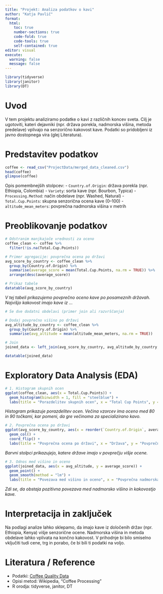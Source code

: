---
title: "Projekt: Analiza podatkov o kavi"
author: "Katja Pavlič"
format:
  html:
    toc: true
    number-sections: true
    code-fold: true
    code-tools: true
    self-contained: true
editor: visual
execute:
  warning: false
  message: false
---

```{r}

library(tidyverse)
library(janitor)
library(DT)
```

# Uvod

V tem projektu analiziramo podatke o kavi z različnih koncev sveta. Cilj je ugotoviti, kateri dejavniki (npr. država porekla, nadmorska višina, metoda predelave) vplivajo na senzorično kakovost kave. Podatki so pridobljeni iz javno dostopnega vira (glej Literatura).

# Predstavitev podatkov

```{r}

coffee <- read_csv("ProjectData/merged_data_cleaned.csv")
head(coffee)
glimpse(coffee)
```

Opis pomembnejših stolpcev: - `Country.of.Origin`: država porekla (npr. Ethiopia, Colombia) - `Variety`: sorta kave (npr. Bourbon, Typica) - `Processing.Method`: način obdelave (npr. Washed, Natural) - `Total.Cup.Points`: skupna senzorična ocena kave (0–100) - `altitude_mean_meters`: povprečna nadmorska višina v metrih

# Preoblikovanje podatkov

```{r}
# Odstranim manjkajoče vrednosti za oceno
coffee_clean <- coffee %>%
  filter(!is.na(Total.Cup.Points))

# Primer agregacije: povprečna ocena po državi
avg_score_by_country <- coffee_clean %>%
  group_by(Country.of.Origin) %>%
  summarise(average_score = mean(Total.Cup.Points, na.rm = TRUE)) %>%
  arrange(desc(average_score))

# Prikaz tabele
datatable(avg_score_by_country)
```

*V tej tabeli prikazujemo povprečno oceno kave po posameznih državah. Najvišjo kakovost imajo kave iz ...*

```{r}
# Še dve dodatni obdelavi (primer join ali razvrščanja)

# Dodaj povprečno višino po državi
avg_altitude_by_country <- coffee_clean %>%
  group_by(Country.of.Origin) %>%
  summarise(avg_altitude = mean(altitude_mean_meters, na.rm = TRUE))

# Join
joined_data <- left_join(avg_score_by_country, avg_altitude_by_country, by = "Country.of.Origin")

datatable(joined_data)
```

# Exploratory Data Analysis (EDA)

```{r}
# 1. Histogram skupnih ocen
ggplot(coffee_clean, aes(x = Total.Cup.Points)) +
  geom_histogram(binwidth = 1, fill = "steelblue") +
  labs(title = "Porazdelitev skupnih ocen", x = "Total Cup Points", y = "Število vzorcev")
```

*Histogram prikazuje porazdelitev ocen. Večina vzorcev ima oceno med 80 in 90 točkami, kar pomeni, da gre večinoma za specializirano kavo.*

```{r}
# 2. Povprečna ocena po državi
ggplot(avg_score_by_country, aes(x = reorder(`Country.of.Origin`, average_score), y = average_score)) +
  geom_col() +
  coord_flip() +
  labs(title = "Povprečna ocena po državi", x = "Država", y = "Povprečna ocena")
```

*Barvni stolpci prikazujejo, katere države imajo v povprečju višje ocene.*

```{r}
# 3. Odnos med višino in oceno
ggplot(joined_data, aes(x = avg_altitude, y = average_score)) +
  geom_point() +
  geom_smooth(method = "lm") +
  labs(title = "Povezava med višino in oceno", x = "Povprečna nadmorska višina (m)", y = "Povprečna ocena")
```

*Zdi se, da obstaja pozitivna povezava med nadmorsko višino in kakovostjo kave.*

# Interpretacija in zaključek

Na podlagi analize lahko sklepamo, da imajo kave iz določenih držav (npr. Ethiopia, Kenya) višje senzorične ocene. Nadmorska višina in metoda obdelave lahko vplivata na končno kakovost. V prihodnje bi bilo smiselno vključiti tudi cene, trg in porabo, če bi bili ti podatki na voljo.

# Literatura / Reference

-   Podatki: [Coffee Quality Data](https://github.com/jldbc/coffee-quality-database)
-   Opisi metod: Wikipedia, "Coffee Processing"
-   R orodja: tidyverse, janitor, DT

